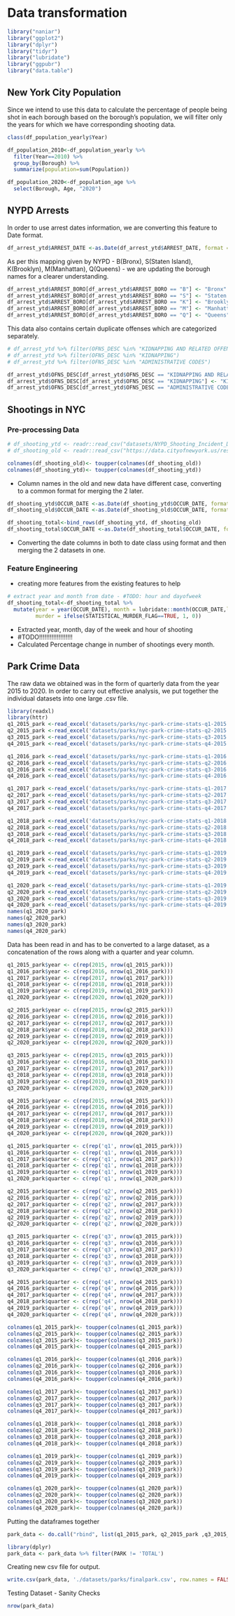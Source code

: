 # Data transformation

```r
library("naniar")
library("ggplot2")
library("dplyr")
library("tidyr")
library("lubridate")
library("ggpubr")
library("data.table")
```

## New York City Population

Since we intend to use this data to calculate the percentage of people being shot in each borough based on the borough's population, we will filter only the years for which we have corresponding shooting data.

```r

class(df_population_yearly$Year)

df_population_2010<-df_population_yearly %>%
  filter(Year==2010) %>%
  group_by(Borough) %>%
  summarize(population=sum(Population))

df_population_2020<-df_population_age %>%
  select(Borough, Age, "2020")
```


## NYPD Arrests

In order to use arrest dates information, we are converting this feature to Date format.

```r
df_arrest_ytd$ARREST_DATE <-as.Date(df_arrest_ytd$ARREST_DATE, format = "%m/%d/%Y")
```

As per this mapping given by NYPD - B(Bronx), S(Staten Island), K(Brooklyn), M(Manhattan), Q(Queens) - we are updating the borough names for a clearer understanding.

```r
df_arrest_ytd$ARREST_BORO[df_arrest_ytd$ARREST_BORO == "B"] <- "Bronx"
df_arrest_ytd$ARREST_BORO[df_arrest_ytd$ARREST_BORO == "S"] <- "Staten Island"
df_arrest_ytd$ARREST_BORO[df_arrest_ytd$ARREST_BORO == "K"] <- "Brooklyn"
df_arrest_ytd$ARREST_BORO[df_arrest_ytd$ARREST_BORO == "M"] <- "Manhattan"
df_arrest_ytd$ARREST_BORO[df_arrest_ytd$ARREST_BORO == "Q"] <- "Queens"
```

This data also contains certain duplicate offenses which are categorized separately.

```r

# df_arrest_ytd %>% filter(OFNS_DESC %in% "KIDNAPPING AND RELATED OFFENSES")
# df_arrest_ytd %>% filter(OFNS_DESC %in% "KIDNAPPING")
# df_arrest_ytd %>% filter(OFNS_DESC %in% "ADMINISTRATIVE CODES")

```

```r

df_arrest_ytd$OFNS_DESC[df_arrest_ytd$OFNS_DESC == "KIDNAPPING AND RELATED OFFENSES"] <- "KIDNAPPING & RELATED OFFENSES"
df_arrest_ytd$OFNS_DESC[df_arrest_ytd$OFNS_DESC == "KIDNAPPING"] <- "KIDNAPPING & RELATED OFFENSES"
df_arrest_ytd$OFNS_DESC[df_arrest_ytd$OFNS_DESC == "ADMINISTRATIVE CODES"] <- "ADMINISTRATIVE CODE"
```

## Shootings in NYC

### Pre-processing Data


```r

# df_shooting_ytd <- readr::read_csv("datasets/NYPD_Shooting_Incident_Data__Year_To_Date_.csv")
# df_shooting_old <- readr::read_csv("https://data.cityofnewyork.us/resource/833y-fsy8.csv")
```


```r
colnames(df_shooting_old)<- toupper(colnames(df_shooting_old))
colnames(df_shooting_ytd)<- toupper(colnames(df_shooting_ytd))
```

 - Column names in the old and new data have different case, converting to a common format for merging the 2 later.

```r
df_shooting_ytd$OCCUR_DATE <-as.Date(df_shooting_ytd$OCCUR_DATE, format = "%m/%d/%Y")
df_shooting_old$OCCUR_DATE <-as.Date(df_shooting_old$OCCUR_DATE, format = "%m/%d/%Y")

df_shooting_total<-bind_rows(df_shooting_ytd, df_shooting_old)
df_shooting_total$OCCUR_DATE <-as.Date(df_shooting_total$OCCUR_DATE, format = "%m/%d/%Y")
```

 - Converting the date columns in both to date class using format and then merging the 2 datasets in one.
 
### Feature Engineering

 - creating more features from the existing features to help 

```r
# extract year and month from date - #TODO: hour and dayofweek
df_shooting_total<-df_shooting_total %>%
  mutate(year = year(OCCUR_DATE), month = lubridate::month(OCCUR_DATE,label = TRUE), day = lubridate::wday(OCCUR_DATE,label = TRUE),
         murder = ifelse(STATISTICAL_MURDER_FLAG==TRUE, 1, 0))
```
 
  - Extracted year, month, day of the week and hour of shooting
  - #TODO!!!!!!!!!!!!!!!!!!!
  - Calculated Percentage change in number of shootings every month.

## Park Crime Data

The raw data we obtained was in the form of quarterly data from the year 2015 to 2020. In order to carry out effective analysis, we put together the individual datasets into one large .csv file. 

```r
library(readxl)
library(httr)
q1_2015_park <-read_excel('datasets/parks/nyc-park-crime-stats-q1-2015.xlsx', skip=4)
q2_2015_park <-read_excel('datasets/parks/nyc-park-crime-stats-q2-2015.xlsx', skip=4)
q3_2015_park <-read_excel('datasets/parks/nyc-park-crime-stats-q3-2015.xlsx', skip=4)
q4_2015_park <-read_excel('datasets/parks/nyc-park-crime-stats-q4-2015.xlsx', skip=3)

q1_2016_park <-read_excel('datasets/parks/nyc-park-crime-stats-q1-2016.xlsx', skip=3)
q2_2016_park <-read_excel('datasets/parks/nyc-park-crime-stats-q2-2016.xlsx', skip=3)
q3_2016_park <-read_excel('datasets/parks/nyc-park-crime-stats-q3-2016.xlsx', skip=3)
q4_2016_park <-read_excel('datasets/parks/nyc-park-crime-stats-q4-2016.xlsx', skip=3)

q1_2017_park <-read_excel('datasets/parks/nyc-park-crime-stats-q1-2017.xlsx', skip=3)
q2_2017_park <-read_excel('datasets/parks/nyc-park-crime-stats-q2-2017.xlsx', skip=3)
q3_2017_park <-read_excel('datasets/parks/nyc-park-crime-stats-q3-2017.xlsx', skip=3)
q4_2017_park <-read_excel('datasets/parks/nyc-park-crime-stats-q4-2017.xlsx', skip=3)

q1_2018_park <-read_excel('datasets/parks/nyc-park-crime-stats-q1-2018.xlsx', skip=3)
q2_2018_park <-read_excel('datasets/parks/nyc-park-crime-stats-q2-2018.xlsx', skip=4)
q3_2018_park <-read_excel('datasets/parks/nyc-park-crime-stats-q3-2018.xlsx', skip=3)
q4_2018_park <-read_excel('datasets/parks/nyc-park-crime-stats-q4-2018.xlsx', skip=3)

q1_2019_park <-read_excel('datasets/parks/nyc-park-crime-stats-q1-2019.xlsx', skip=3)
q2_2019_park <-read_excel('datasets/parks/nyc-park-crime-stats-q2-2019.xlsx', skip=3)
q3_2019_park <-read_excel('datasets/parks/nyc-park-crime-stats-q3-2019.xlsx', skip=3)
q4_2019_park <-read_excel('datasets/parks/nyc-park-crime-stats-q4-2019.xlsx', skip=3)

q1_2020_park <-read_excel('datasets/parks/nyc-park-crime-stats-q1-2019.xlsx', skip=3)
q2_2020_park <-read_excel('datasets/parks/nyc-park-crime-stats-q2-2019.xlsx', skip=3)
q3_2020_park <-read_excel('datasets/parks/nyc-park-crime-stats-q3-2019.xlsx', skip=3)
q4_2020_park <-read_excel('datasets/parks/nyc-park-crime-stats-q4-2019.xlsx', skip=3)
names(q1_2020_park)
names(q2_2020_park)
names(q3_2020_park)
names(q4_2020_park)
```


Data has been read in and has to be converted to a large dataset, as a concatenation of the rows along with a quarter and year column.

```r

q1_2015_park$year <- c(rep(2015, nrow(q1_2015_park)))
q1_2016_park$year <- c(rep(2016, nrow(q1_2016_park)))
q1_2017_park$year <- c(rep(2017, nrow(q1_2017_park)))
q1_2018_park$year <- c(rep(2018, nrow(q1_2018_park)))
q1_2019_park$year <- c(rep(2019, nrow(q1_2019_park)))
q1_2020_park$year <- c(rep(2020, nrow(q1_2020_park)))

q2_2015_park$year <- c(rep(2015, nrow(q2_2015_park)))
q2_2016_park$year <- c(rep(2016, nrow(q2_2016_park)))
q2_2017_park$year <- c(rep(2017, nrow(q2_2017_park)))
q2_2018_park$year <- c(rep(2018, nrow(q2_2018_park)))
q2_2019_park$year <- c(rep(2019, nrow(q2_2019_park)))
q2_2020_park$year <- c(rep(2020, nrow(q2_2020_park)))

q3_2015_park$year <- c(rep(2015, nrow(q3_2015_park)))
q3_2016_park$year <- c(rep(2016, nrow(q3_2016_park)))
q3_2017_park$year <- c(rep(2017, nrow(q3_2017_park)))
q3_2018_park$year <- c(rep(2018, nrow(q3_2018_park)))
q3_2019_park$year <- c(rep(2019, nrow(q3_2019_park)))
q3_2020_park$year <- c(rep(2020, nrow(q3_2020_park)))

q4_2015_park$year <- c(rep(2015, nrow(q4_2015_park)))
q4_2016_park$year <- c(rep(2016, nrow(q4_2016_park)))
q4_2017_park$year <- c(rep(2017, nrow(q4_2017_park)))
q4_2018_park$year <- c(rep(2018, nrow(q4_2018_park)))
q4_2019_park$year <- c(rep(2019, nrow(q4_2019_park)))
q4_2020_park$year <- c(rep(2020, nrow(q4_2020_park)))
```


```r
q1_2015_park$quarter <- c(rep('q1', nrow(q1_2015_park)))
q1_2016_park$quarter <- c(rep('q1', nrow(q1_2016_park)))
q1_2017_park$quarter <- c(rep('q1', nrow(q1_2017_park)))
q1_2018_park$quarter <- c(rep('q1', nrow(q1_2018_park)))
q1_2019_park$quarter <- c(rep('q1', nrow(q1_2019_park)))
q1_2020_park$quarter <- c(rep('q1', nrow(q1_2020_park)))

q2_2015_park$quarter <- c(rep('q2', nrow(q2_2015_park)))
q2_2016_park$quarter <- c(rep('q2', nrow(q2_2016_park)))
q2_2017_park$quarter <- c(rep('q2', nrow(q2_2017_park)))
q2_2018_park$quarter <- c(rep('q2', nrow(q2_2018_park)))
q2_2019_park$quarter <- c(rep('q2', nrow(q2_2019_park)))
q2_2020_park$quarter <- c(rep('q2', nrow(q2_2020_park)))

q3_2015_park$quarter <- c(rep('q3', nrow(q3_2015_park)))
q3_2016_park$quarter <- c(rep('q3', nrow(q3_2016_park)))
q3_2017_park$quarter <- c(rep('q3', nrow(q3_2017_park)))
q3_2018_park$quarter <- c(rep('q3', nrow(q3_2018_park)))
q3_2019_park$quarter <- c(rep('q3', nrow(q3_2019_park)))
q3_2020_park$quarter <- c(rep('q3', nrow(q3_2020_park)))

q4_2015_park$quarter <- c(rep('q4', nrow(q4_2015_park)))
q4_2016_park$quarter <- c(rep('q4', nrow(q4_2016_park)))
q4_2017_park$quarter <- c(rep('q4', nrow(q4_2017_park)))
q4_2018_park$quarter <- c(rep('q4', nrow(q4_2018_park)))
q4_2019_park$quarter <- c(rep('q4', nrow(q4_2019_park)))
q4_2020_park$quarter <- c(rep('q4', nrow(q4_2020_park)))
```

```r
colnames(q1_2015_park)<- toupper(colnames(q1_2015_park))
colnames(q2_2015_park)<- toupper(colnames(q2_2015_park))
colnames(q3_2015_park)<- toupper(colnames(q3_2015_park))
colnames(q4_2015_park)<- toupper(colnames(q4_2015_park))

colnames(q1_2016_park)<- toupper(colnames(q1_2016_park))
colnames(q2_2016_park)<- toupper(colnames(q2_2016_park))
colnames(q3_2016_park)<- toupper(colnames(q3_2016_park))
colnames(q4_2016_park)<- toupper(colnames(q4_2016_park))

colnames(q1_2017_park)<- toupper(colnames(q1_2017_park))
colnames(q2_2017_park)<- toupper(colnames(q2_2017_park))
colnames(q3_2017_park)<- toupper(colnames(q3_2017_park))
colnames(q4_2017_park)<- toupper(colnames(q4_2017_park))

colnames(q1_2018_park)<- toupper(colnames(q1_2018_park))
colnames(q2_2018_park)<- toupper(colnames(q2_2018_park))
colnames(q3_2018_park)<- toupper(colnames(q3_2018_park))
colnames(q4_2018_park)<- toupper(colnames(q4_2018_park))

colnames(q1_2019_park)<- toupper(colnames(q1_2019_park))
colnames(q2_2019_park)<- toupper(colnames(q2_2019_park))
colnames(q3_2019_park)<- toupper(colnames(q3_2019_park))
colnames(q4_2019_park)<- toupper(colnames(q4_2019_park))

colnames(q1_2020_park)<- toupper(colnames(q1_2020_park))
colnames(q2_2020_park)<- toupper(colnames(q2_2020_park))
colnames(q3_2020_park)<- toupper(colnames(q3_2020_park))
colnames(q4_2020_park)<- toupper(colnames(q4_2020_park))
```


Putting the dataframes together
```r

park_data <- do.call("rbind", list(q1_2015_park, q2_2015_park ,q3_2015_park, q4_2015_park, q1_2016_park,q2_2016_park, q3_2016_park, q4_2016_park, q1_2017_park, q2_2017_park, q3_2017_park, q4_2017_park, q1_2018_park, q2_2018_park, q3_2018_park, q4_2018_park, q1_2019_park, q2_2019_park, q3_2019_park, q4_2019_park, q1_2020_park, q2_2020_park, q3_2020_park, q4_2020_park))

```

```r
library(dplyr)
park_data <- park_data %>% filter(PARK != 'TOTAL')
```

Creating new csv file for output.

```r
write.csv(park_data, './datasets/parks/finalpark.csv', row.names = FALSE)
```

Testing Dataset - Sanity Checks 
```r
nrow(park_data)
```


